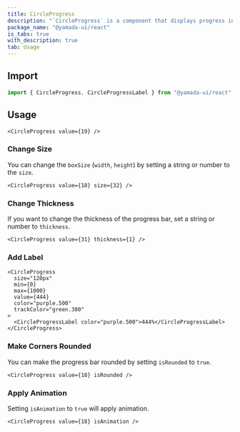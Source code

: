 ```yaml
---
title: CircleProgress
description: "`CircleProgress` is a component that displays progress in a circular progress bar."
package_name: "@yamada-ui/react"
is_tabs: true
with_description: true
tab: Usage
---
```


## Import

```ts
import { CircleProgress, CircleProgressLabel } from "@yamada-ui/react"
```

## Usage

```tsx
<CircleProgress value={19} />
```

### Change Size

You can change the `boxSize` (`width`, `height`) by setting a string or number to the `size`.

```tsx
<CircleProgress value={18} size={32} />
```

### Change Thickness

If you want to change the thickness of the progress bar, set a string or number to `thickness`.

```tsx
<CircleProgress value={31} thickness={1} />
```

### Add Label

```tsx
<CircleProgress
  size="120px"
  min={0}
  max={1000}
  value={444}
  color="purple.500"
  trackColor="green.300"
>
  <CircleProgressLabel color="purple.500">444%</CircleProgressLabel>
</CircleProgress>
```

### Make Corners Rounded

You can make the progress bar rounded by setting `isRounded` to `true`.

```tsx
<CircleProgress value={18} isRounded />
```

### Apply Animation

Setting `isAnimation` to `true` will apply animation.

```tsx
<CircleProgress value={18} isAnimation />
```
